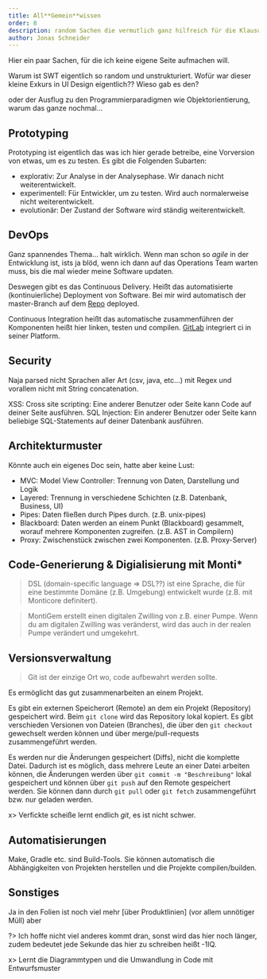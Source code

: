 ```yaml
---
title: All**Gemein**wissen
order: 8
description: random Sachen die vermutlich ganz hilfreich für die Klausur sind
author: Jonas Schneider
---
```


Hier ein paar Sachen, für die ich keine eigene Seite aufmachen will. 

Warum ist SWT eigentlich so random und unstrukturiert. Wofür war dieser kleine Exkurs in UI Design eigentlich?? Wieso gab es den?

oder der Ausflug zu den Programmierparadigmen wie Objektorientierung, warum das ganze nochmal...

## Prototyping

Prototyping ist eigentlich das was ich hier gerade betreibe, eine Vorversion von etwas, um es zu testen. Es gibt die Folgenden Subarten:

- explorativ: Zur Analyse in der Analysephase. Wir danach nicht weiterentwickelt.
- experimentell: Für Entwickler, um zu testen. Wird auch normalerweise nicht weiterentwickelt.
- evolutionär: Der Zustand der Software wird ständig weiterentwickelt.

## DevOps

Ganz spannendes Thema... halt wirklich. 
Wenn man schon so *agile* in der Entwicklung ist, ists ja blöd, wenn ich dann auf das Operations Team warten muss, bis die mal wieder meine Software updaten.

Deswegen gibt es das Continuous Delivery. Heißt das automatisierte (kontinuierliche) Deployment von Software. Bei mir wird automatisch der master-Branch auf dem [Repo](https://github.com/JohnnyS318/htwr-aachen.de) deployed.

Continuous Integration heißt das automatische zusammenführen der Komponenten heißt hier linken, testen und compilen. [GitLab](https://git.rwth-aachen.de) integriert ci in seiner Platform.

## Security

Naja parsed nicht Sprachen aller Art (csv, java, etc...) mit Regex und vorallem nicht mit String concatenation. 

XSS: Cross site scripting: Eine anderer Benutzer oder Seite kann Code auf deiner Seite ausführen.
SQL Injection: Ein anderer Benutzer oder Seite kann beliebige SQL-Statements auf deiner Datenbank ausführen.

## Architekturmuster
Könnte auch ein eigenes Doc sein, hatte aber keine Lust:
- MVC: Model View Controller: Trennung von Daten, Darstellung und Logik
- Layered: Trennung in verschiedene Schichten (z.B. Datenbank, Business, UI)
- Pipes: Daten fließen durch Pipes durch. (z.B. unix-pipes)
- Blackboard: Daten werden an einem Punkt (Blackboard) gesammelt, worauf mehrere Komponenten zugreifen. (z.B. AST in Compilern)
- Proxy: Zwischenstück zwischen zwei Komponenten. (z.B. Proxy-Server)

## Code-Generierung & Digialisierung mit Monti*

> DSL (domain-specific language => DSL??) ist eine Sprache, die für eine bestimmte Domäne (z.B. Umgebung) entwickelt wurde (z.B. mit Monticore definitert).

> MontiGem erstellt einen digitalen Zwilling von z.B. einer Pumpe. Wenn du am digitalen Zwilling was veränderst, wird das auch in der realen Pumpe verändert und umgekehrt.

## Versionsverwaltung

> Git ist der einzige Ort wo, code aufbewahrt werden sollte.

Es ermöglicht das gut zusammenarbeiten an einem Projekt.

Es gibt ein externen Speicherort (Remote) an dem ein Projekt (Repository) gespeichert wird. Beim `git clone` wird das Repository lokal kopiert.
Es gibt verschieden Versionen von Dateien (Branches), die über den `git checkout` gewechselt werden können und über merge/pull-requests zusammengeführt werden.

Es werden nur die Änderungen gespeichert (Diffs), nicht die komplette Datei. Dadurch ist es möglich, dass mehrere Leute an einer Datei arbeiten können, 
die Änderungen werden über `git commit -m "Beschreibung"` lokal gespeichert und können über `git push` auf den Remote gespeichert werden. 
Sie können dann durch `git pull` oder `git fetch` zusammengeführt bzw. nur geladen werden.

x> Verfickte scheiße lernt endlich *git*, es ist nicht schwer.

## Automatisierungen

Make, Gradle etc. sind Build-Tools. Sie können automatisch die Abhängigkeiten von Projekten herstellen und die Projekte compilen/builden.

## Sonstiges

Ja in den Folien ist noch viel mehr [über Produktlinien] (vor allem unnötiger Müll) aber 

?> Ich hoffe nicht viel anderes kommt dran, sonst wird das hier noch länger, zudem bedeutet jede Sekunde das hier zu schreiben heißt -1IQ.

x> Lernt die Diagrammtypen und die Umwandlung in Code mit Entwurfsmuster